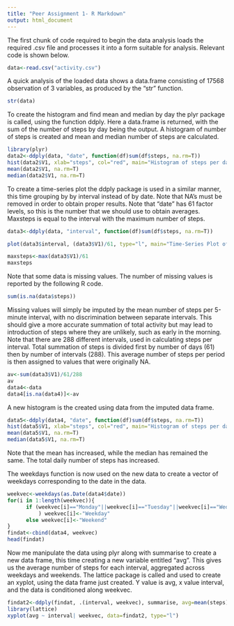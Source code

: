 ```yaml
---
title: "Peer Assignment 1- R Markdown"
output: html_document
---
```


The first chunk of code required to begin the data analysis loads the required .csv file and 
processes it into a form suitable for analysis. Relevant code is shown below.
```r
data<-read.csv("activity.csv")
```

A quick analysis of the loaded data shows a data.frame consisting of 17568 observation of 3 variables, as produced by the "str" function. 

```r
str(data)
```

To create the histogram and find mean and median by day the plyr package is called, using the 
function ddply. Here a data.frame is returned, with the sum of the number of steps by day being the output. A histogram of number of steps is created and mean and median number of steps are 
calculated. 

```r
library(plyr)
data2<-ddply(data, "date", function(df)sum(df$steps, na.rm=T))
hist(data2$V1, xlab="steps", col="red", main="Histogram of steps per day", breaks=10)
mean(data2$V1, na.rm=T)
median(data2$V1, na.rm=T)
```

To create a time-series plot the ddply package is used in a similar manner, this time grouping
by by interval instead of by date. Note that NA's must be removed in order to obtain proper 
results. Note that "date" has 61 factor levels, so this is the number that we should use to obtain averages. Maxsteps is equal to the interval with the maximum number of steps.

```r
data3<-ddply(data, "interval", function(df)sum(df$steps, na.rm=T))

plot(data3$interval, (data3$V1)/61, type="l", main="Time-Series Plot of Activity by Time-of-day", xlab="Time of Day", ylab="Average Steps")

maxsteps<-max(data3$V1)/61
maxsteps
```

Note that some data is missing values. The number of missing values is reported by the following
R code.

```r

sum(is.na(data$steps))

```

Missing values will simply be imputed by the mean number of steps per 5-minute interval, 
with no discrimination between separate intervals. This should give a more accurate summation
of total activity but may lead to introduction of steps where they are unlikely,
such as early in the morning. Note that there are 288 different intervals, used in calculating
steps per interval. Total summation of steps is divided first by number of days (61) then 
by number of intervals (288). This average number of steps per period is then assigned to values
that were originally NA.

```r
av<-sum(data3$V1)/61/288
av
data4<-data
data4[is.na(data4)]<-av
```

A new histogram is the created using data from the imputed data frame. 

```r
data5<-ddply(data4, "date", function(df)sum(df$steps, na.rm=T))
hist(data5$V1, xlab="steps", col="red", main="Histogram of steps per day", breaks=10)
mean(data5$V1, na.rm=T)
median(data5$V1, na.rm=T)
```

Note that the mean has increased, while the median has remained the same. The total daily number of steps has increased.

The weekdays function is now used on the new data to create a vector of weekdays corresponding to 
the date in the data.

```r
weekvec<-weekdays(as.Date(data4$date))
for(i in 1:length(weekvec)){
      if (weekvec[i]=="Monday"||weekvec[i]=="Tuesday"||weekvec[i]=="Wednesday"||weekvec[i]=="Thursday"||weekvec[i]=="Friday"
          ) weekvec[i]<-"Weekday"
      else weekvec[i]<-"Weekend"
}
findat<-cbind(data4, weekvec)
head(findat)

```

Now me manipulate the data using plyr along with summarise to create a new data frame, this time creating a new variable entitled "avg". This gives us the average number of steps for each interval, aggregated across weekdays and weekends. The lattice package is called and used to create an xyplot, using the data frame just created. Y value is avg, x value interval, and the data is conditioned along weekvec. 
```r
findat2<-ddply(findat, .(interval, weekvec), summarise, avg=mean(steps))
library(lattice)
xyplot(avg ~ interval| weekvec, data=findat2, type="l")

```
